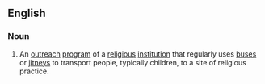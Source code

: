 ==English==

===Noun===
{{en-noun|bus ministries}}

# {{lb|en|religion}} An [[outreach]] [[program]] of a [[religious]] [[institution]] that regularly uses [[bus]]es or [[jitney]]s to transport people, typically children, to a site of religious practice.